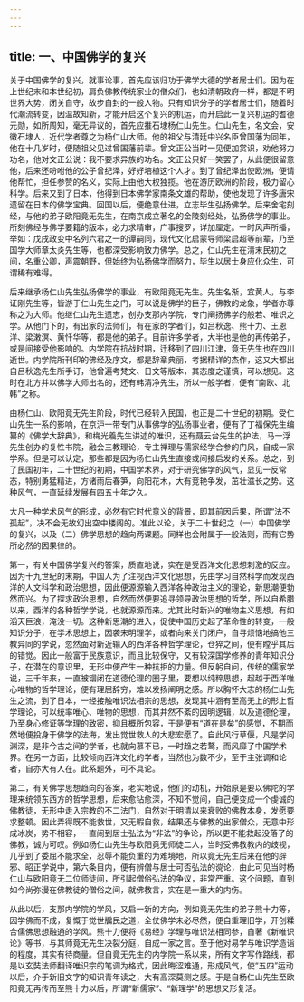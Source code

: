 ```yaml
---
---
---
```

title: 一、中国佛学的复兴
---




关于中国佛学的复兴，就事论事，首先应该归功于佛学大德的学者居士们。因为在上世纪末和本世纪初，肩负佛教传统家业的僧众们，也如清朝政府一样，都是不明世界大势，闭关自守，故步自封的一般人物。只有知识分子的学者居士们，随着时代潮流转变，因温故知新，才能开启这个复兴的机运，而开启此一复兴机运的耆德元勋，如所周知，毫无异议的，首先应推石埭杨仁山先生。仁山先生，名文会，安徽石埭人，近代学者尊之为杨仁山大师。他的祖父与清廷中兴名臣曾国藩为同年，他在十几岁时，便随祖父见过曾国藩前辈。曾文正公当时一见便加赏识，劝他努力功名，他对文正公说：我不要求异族的功名。文正公只好一笑罢了，从此便很留意他，后来还吩咐他的公子曾纪泽，好好培植这个人才。到了曾纪泽出使欧洲，便请他帮忙，担任参赞的名义，实际上由他大权独揽。他在游历欧洲的阶段，极力留心科学。后来又到了日本，他得到日本佛学家南条文雄的帮助，使他发现了许多唐宋遗留在日本的佛学宝典。回国以后，便绝意仕进，立志毕生弘扬佛学。后来舍宅刻经，与他的弟子欧阳竟无先生，在南京成立著名的金陵刻经处，弘扬佛学的事业。所刻佛经与佛学要籍的版本，必力求精审，广事搜罗，详加厘定。一时风声所播，举如：戊戌政变中名列六君之一的谭嗣同，现代文化启蒙导师梁启超等前辈，乃至国学大师章太炎先生等，也都深受影响致力佛学。总之，仁山先生在清末民初之间，名重公卿，声震朝野，但始终为弘扬佛学而努力，毕生以居士身应化众生，可谓稀有难得。

后来继承杨仁山先生弘扬佛学的事业，有欧阳竟无先生。先生名渐，宜黄人，与李证刚先生等，皆游于仁山先生之门，可以说是佛学的巨子，佛教的龙象，学者亦尊称之为大师。他继仁山先生遗志，创办支那内学院，专门阐扬佛学的般若、唯识之学。从他门下的，有出家的法师们，有在家的学者们，如吕秋逸、熊十力、王恩洋、梁潄溟、黄忏华等，都是他的弟子。目前许多学者，大半也是他的再传弟子，或是间接受他影响的。内学院在抗战时期，迁移到了四川江津，竟无先生也在四川逝世。内学院所刊印的佛经及序文，都是辞章典丽，考据精详的杰作，这又大都出自吕秋逸先生所手订，他曾遍考梵文、日文等版本，其态度之谨慎，可以想见。这时在北方并以佛学大师出名的，还有韩清净先生，所以一般学者，便有“南欧、北韩”之称。

由杨仁山、欧阳竟无先生阶段，时代已经转入民国，也正是二十世纪的初期。受仁山先生一系的影响，在京沪一带专门从事佛学的弘扬事业者，便有了丁福保先生编纂的《佛学大辞典》，和梅光羲先生讲述的唯识，还有聂云台先生的护法，马一浮先生创办的复性书院，融会三教理论，专主禅理与儒家经学合参的门风，自成一家学系。但是可以认定，那些都是因为杨仁山先生直接或间接启发的关系。总之，到了民国初年，二十世纪的初期，中国学术界，对于研究佛学的风气，显见一反常态，特别勇猛精进，方诸雨后春笋，向阳花木，大有竞艳争发，茁壮滋长之势。这种风气，一直延续发展有四五十年之久。

大凡一种学术风气的形成，必然有它时代意义的背景，即其前因后果，所谓“法不孤起”，决不会无故幻出空中楼阁的。准此以论，关于二十世纪之（一）中国佛学的复兴，以及（二）佛学思想的趋向两课题。同样也会附属于一般法则，而有它势所必然的因果律的。

第一，有关中国佛学复兴的答案，质直地说，实在是受西洋文化思想刺激的反应。因为十九世纪的末期，中国人为了注视西洋文化思想，先由学习自然科学而发现西洋的人文科学和政治思想，因此便源源输入西洋各种政治主义的理论，新思潮便勃然而兴。为了探求政治思想，自然而然便要追寻领导政治思想的哲学，所以自希腊以来，西洋的各种哲学学说，也就源源而来。尤其此时新兴的唯物主义思想，有如滔天巨浪，淹没一切。这种新思潮的进入，促使中国历史起了革命性的转变，一般知识分子，在学术思想上，因袭宋明理学，或者向来关门闭户，自寻烦恼地搞他三教异同的学说，忽然面对新近输入的西洋各种哲学理论，仓猝之间，便有瞠乎其后的错觉。因此一般富于民族意识，而且比较保守，又有较深国学修养的青年知识分子，在潜在的意识里，无形中便产生一种抗拒的力量。但反躬自问，传统的儒家学说，三千年来，一直被锢闭在道德伦理的圈子里，要想以纯粹思想，超越于西洋唯心唯物的哲学理论，便有理屈辞穷，难以发扬阐明之感。所以胸怀大志的杨仁山先生之流，到了日本，一经接触唯识法相宗的思想，发现其中涵有至高无上的形上哲学理论，可以统率唯心、唯物的思想，而其井然不紊的因明逻辑，以及道德伦理，乃至身心修证等学理的致密，抑且概所包容，于是便有“道在是矣”的感觉，不期而然地便投身于佛学的法海，发出觉世救人的大悲宏愿了。自此风行草偃，凡是学问渊深，是非今古之间的学者，也就向慕不已，一时趋之若鹜，而风靡了中国学术界。在另一方面，比较倾向西洋文化的学者，当然也为数不少，至于主张调和论者，自亦大有人在。此系题外，可不具论。

第二，有关佛学思想趋向的答案，老实地说，他们的动机，开始原是要以佛陀的学理来统领东西方的哲学思想，后来愈钻愈深，不知不觉间，自己便变成一个虔诚的佛教徒，无形中走入宗教的不二法门，自然对于明清以来衰败的佛教本身，发愿要求整顿。因此弄得既不能救世，又无暇自救，结果还与佛教的出家僧众，无意中形成冰炭，势不相容，一直闹到居士弘法为“非法”的争论，所以更不能救起没落了的佛教，诚为可叹。例如杨仁山先生与欧阳竟无师徒二人，当时受佛教教内的歧视，几乎到了委屈不能求全，忍辱不能负重的为难境地，所以竟无先生后来在他的辟邪、昭正学说中，第六条目内，便有辨僧与居士可否弘法的谠论，由此可见当时杨仁山与欧阳竟无二位师徒间，所引起僧俗弘法的争议，非常严重。这个问题，直到如今尚弥漫在佛教徒的僧俗之间，就佛教言，实在是一重大的内伤。

从此以后，支那内学院的学风，又启一新的方向，例如竟无先生的弟子熊十力等，因学佛而不成，复慨于觉世牖民之道，全仗佛学未必尽然，便自重理旧学，开创糅合儒佛思想融通的学风。熊十力便将《易经》学理与唯识法相同参，自著《新唯识论》等书，与其师竟无先生决裂分庭，自成一家之言。至于他对易学与唯识学造诣的程度，其实有待商量。但自竟无先生的内学院一系以来，所有文字写作路线，都是以玄奘法师翻译唯识宗的笔调为格式，因此晦涩难通，形成风气，使“五四”运动以后，介于新旧文字的知识青年读之，大有高深莫测之感。于是自杨仁山先生至欧阳竟无再传而至熊十力以后，所谓“新儒家”、“新理学”的思想又形复活。